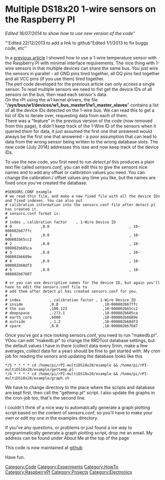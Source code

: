= Multiple DS18x20 1-wire sensors on the Raspberry PI  =
''Edited 16/07/2014 to show how to use new version of the code"''

"'Edited 22/12/2013 to add a link to github"''
''Edited 1/1/2013 to fix buggy code, etc'' 

In a [[RaspberryPI DS1820|previous article]] I&nbsp;showed how to use a 1-wire temperature sensor with the Raspberry PI&nbsp;with minimal interface requirements. The nice thing with 1-wire sensors in that multiple devices can share the same bus. You just wire the sensors in parallel - all GND pins tired together, all DQ&nbsp;pins tied together and all VCC&nbsp;pins (if you use them) tired together.<br> 

The perl code developed for the previous article can only access a single sensor. To read multiple sensors we need to fist get the device IDs of all sensors on the bus, then read each sensor's data. <br> 

On the rPI using the w1 kernel drivers, the file "'''/sys/bus/w1/devices/w1_bus_master1/w1_master_slaves'''" contains a list of all the device IDs detected on the 1-wire bus. We can read this to get a list of IDs to iterate over, requesting data from each of them.<br> 

There was a "feature" in the previous version of the code (now removed from this page), it didn't keep track of the 1-Wire ID of the sensors when it queried them for data, it just assumed the first one that answered would always be the first one that answered - a poor assumption that can lead to data from the wrong sensor being written to the wrong database slots. The new code (July 2014) addresses this isse and now keep track of the device IDs.

To use the new code, you first need to run ''detect.pl'' this produces a plain text file called ''sensors.conf'', you can edit this to give the sensors nice names and to add any offset or calibration values you need. You can change the calibration / offset values any time you like, but the names are fixed once you've created the database.

<pre>
#SENSORS.CONF example
# we read this file, and make a new fixed file with all the device IDs and fixed indexes. You can also put
# calibration information into the sensors.conf file after detect.pl has created it.
# sensors.conf format is:
# 
# index , calibration factor    , 1-Wire Device ID
# 0             ,0.0                                    , 10-000802b67ffc
# 1             ,0.0                                    , 10-000802b65cc2
# 2             ,0.0                                    , 10-000802b685ca
# 3             ,0.0                                    , 10-000802b6689e
# 4             ,0.0                                    , 10-000802b68df3
# 5             ,0.0                                    , 10-000802b67687

# or you can use descriptive names for the device ID, but again you'll have to edit the sensors.conf file to
# add them after detect.pl has created sensors.conf for you.
#
# index				, calibration factor , 1-Wire Device ID
# inside			,0.0					,10-000802b67ffc
# the sun			,100.123				,10-000802b65cc2
# deepspace			,-273.1					,10-000802b685ca
# earth_core		,6000					,10-000802b6689e
# outside			,-1.2					,10-000802b68df3
# spare				,0.0					,10-000802b67687
</pre>

Once you've got a nice looking sensors.conf, you need to run "makedb.pl". YOou can edit "makedb.pl" to change the RRDTool database settings, but the default values I have in there (collect data every 5min, make a few averages, collect data for a year) should be fine to get started with. My cron job for reading the senors and updating the database looks like this
<pre>
*/5 * * * * cd /home/pi/rPI-multiDS18x20/example && /home/pi/rPI-multiDS18x20/example/gettemp.pl 
*/6 * * * * cd /home/pi/rPI-multiDS18x20/example && /home/pi/rPI-multiDS18x20/example/graph.sh 
</pre>

We have to change directory to the place where the scripts and database are kept first, then call the "gettemp.pl" script. I also update the graphs in the cron-job too, that's the second line.

I couldn't think of a nice way to automatically generate a graph plotting script based on the content of sensors.conf, so you'll have to make your own or edit my one in the examples directory.

If you've any questions, or problems or just found a ice way to programmatically generate a graph plotting script, drop me an email.  My address can be found under About Me at the top of the page

This code is now maintained at [https://github.com/g7uvw/rPI-multiDS18x20 github] 

Have fun.

[[Category:Code]] [[Category:Experiments]] [[Category:HowTo]] [[Category:RaspberryPI]] [[Category:Projects]] [[Category:Electronics]]